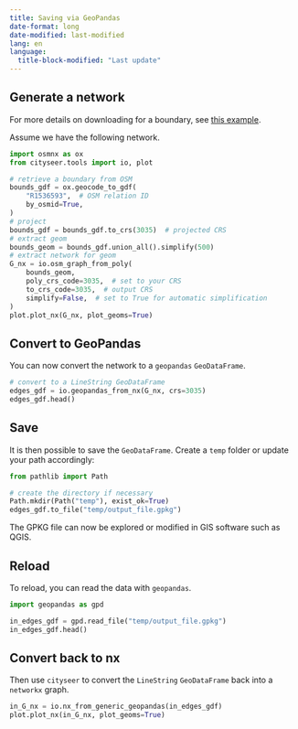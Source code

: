 ```yaml
---
title: Saving via GeoPandas
date-format: long
date-modified: last-modified
lang: en
language:
  title-block-modified: "Last update"
---
```


## Generate a network

:::{.callout-tip}
For more details on downloading for a boundary, see [this example](osm_boundaries.qmd).
:::

Assume we have the following network.

```python
import osmnx as ox
from cityseer.tools import io, plot

# retrieve a boundary from OSM
bounds_gdf = ox.geocode_to_gdf(
    "R1536593",  # OSM relation ID
    by_osmid=True,
)
# project
bounds_gdf = bounds_gdf.to_crs(3035)  # projected CRS
# extract geom
bounds_geom = bounds_gdf.union_all().simplify(500)
# extract network for geom
G_nx = io.osm_graph_from_poly(
    bounds_geom,
    poly_crs_code=3035,  # set to your CRS
    to_crs_code=3035,  # output CRS
    simplify=False,  # set to True for automatic simplification
)
plot.plot_nx(G_nx, plot_geoms=True)
```

## Convert to GeoPandas

You can now convert the network to a `geopandas` `GeoDataFrame`.

```python
# convert to a LineString GeoDataFrame
edges_gdf = io.geopandas_from_nx(G_nx, crs=3035)
edges_gdf.head()
```

## Save

It is then possible to save the `GeoDataFrame`. Create a `temp` folder or update your path accordingly:

```python
from pathlib import Path

# create the directory if necessary
Path.mkdir(Path("temp"), exist_ok=True)
edges_gdf.to_file("temp/output_file.gpkg")
```

The GPKG file can now be explored or modified in GIS software such as QGIS.

## Reload

To reload, you can read the data with `geopandas`.

```python
import geopandas as gpd

in_edges_gdf = gpd.read_file("temp/output_file.gpkg")
in_edges_gdf.head()
```

## Convert back to nx

Then use `cityseer` to convert the `LineString` `GeoDataFrame` back into a `networkx` graph.

```python
in_G_nx = io.nx_from_generic_geopandas(in_edges_gdf)
plot.plot_nx(in_G_nx, plot_geoms=True)
```